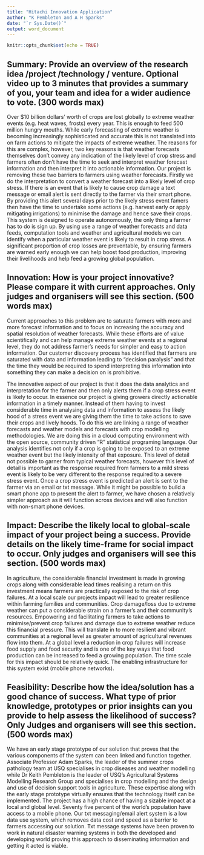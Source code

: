 ```yaml
---
title: "Hitachi Innovation Application"
author: "K Pembleton and A H Sparks"
date: "`r Sys.Date()`"
output: word_document
---
```


```r
knitr::opts_chunk$set(echo = TRUE)
```

## Summary: Provide an overview of the research idea /project /technology / venture. Optional video up to 3 minutes that provides a summary of you, your team and idea for a wider audience to vote. (300 words max)

Over $10 billion dollars’ worth of crops are lost globally to extreme weather events (e.g. heat waves, frosts) every year.  This is enough to feed 500 million hungry mouths.  While early forecasting of extreme weather is becoming increasingly sophisticated and accurate this is not translated into on farm actions to mitigate the impacts of extreme weather.  The reasons for this are complex, however, two key reasons is that weather forecasts themselves don’t convey any indication of the likely level of crop stress and farmers often don’t have the time to seek and interpret weather forecast information and then interpret it into actionable information.  Our project is removing these two barriers to farmers using weather forecasts.  Firstly we do the interpretation to convert a weather forecast into a likely level of crop stress.  If there is an event that is likely to cause crop damage a text message or email alert is sent directly to the farmer via their smart phone.  By providing this alert several days prior to the likely stress event famers then have the time to undertake some actions (e.g. harvest early or apply mitigating irrigations) to minimise the damage and hence save their crops.  This system is designed to operate autonomously, the only thing a farmer has to do is sign up.  By using use a range of weather forecasts and data feeds, computation tools and weather and agricultural models we can identify when a particular weather event is likely to result in crop stress. A significant proportion of crop losses are preventable, by ensuring farmers are warned early enough we can help boost food production, improving their livelihoods and help feed a growing global population.             

## Innovation: How is your project innovative? Please compare it with current approaches. Only judges and organisers will see this section.  (500 words max)

Current approaches to this problem are to saturate farmers with more and more forecast information and to focus on increasing the accuracy and spatial resolution of weather forecasts.  While these efforts are of value scientifically and can help manage extreme weather events at a regional level, they do not address farmer’s needs for simpler and easy to action information.  Our customer discovery process has identified that farmers are saturated with data and information leading to “decision paralysis” and that the time they would be required to spend interpreting this information into something they can make a decision on is prohibitive.  

The innovative aspect of our project is that it does the data analytics and interpretation for the farmer and then only alerts them if a crop stress event is likely to occur.  In essence our project is giving growers directly actionable information in a timely manner.  Instead of them having to invest considerable time in analysing data and information to assess the likely hood of a stress event we are giving them the time to take actions to save their crops and lively hoods.  To do this we are linking a range of weather forecasts and weather models and forecasts with crop modelling methodologies.  We are doing this in a cloud computing environment with the open source, community driven “R” statistical programing language.  Our analysis identifies not only if a crop is going to be exposed to an extreme weather event but the likely intensity of that exposure.  This level of detail not possible to garner from typical weather forecasts, however this level of detail is important as the response required from farmers to a mild stress event is likely to be very different to the response required to a severe stress event.  Once a crop stress event is predicted an alert is sent to the farmer via an email or txt message.  While it might be possible to build a smart phone app to present the alert to farmer, we have chosen a relatively simpler approach as it will function across devices and will also function with non-smart phone devices.   

## Impact:  Describe the likely local to global-scale impact of your project being a success.  Provide details on the likely time-frame for social impact to occur. Only judges and organisers will see this section. (500 words max)

In agriculture, the considerable financial investment is made in growing crops along with considerable lead times realising a return on this investment means farmers are practically exposed to the risk of crop failures.  At a local scale our projects impact will lead to greater resilience within farming families and communities.  Crop damage/loss due to extreme weather can put a considerable strain on a farmer’s and their community’s resources.  Empowering and facilitating farmers to take actions to minimise/prevent crop failures and damage due to extreme weather reduce this financial pressure.  This will translate in to more resilient and vibrant communities at a regional level as greater amount of agricultural revenues flow into them.  At a global level a reduction in crop failures will increase food supply and food security and is one of the key ways that food production can be increased to feed a growing population.  The time scale for this impact should be relatively quick.  The enabling infrastructure for this system exist (mobile phone networks).    

## Feasibility:  Describe how the idea/solution has a good chance of success. What type of prior knowledge, prototypes or prior insights can you provide to help assess the likelihood of success? Only Judges and organisers will see this section.  (500 words max)

We have an early stage prototype of our solution that proves that the various components of the system can been linked and function together.  Associate Professor Adam Sparks, the leader of the summer crops pathology team at USQ specialises in crop diseases and weather modelling while Dr Keith Pembleton is the leader of USQ’s Agricultural Systems Modelling Research Group and specialises in crop modelling and the design and use of decision support tools in agriculture.  These expertise along with the early stage prototype virtually ensures that the technology itself can be implemented.  The project has a high chance of having a sizable impact at a local and global level.  Seventy five percent of the world’s population have access to a mobile phone.  Our txt messaging/email alert system is a low data use system, which removes data cost and speed as a barrier to farmers accessing our solution.  Txt message systems have been proven to work in natural disaster warning systems in both the developed and developing world proving this approach to disseminating information and getting it acted is viable.  
